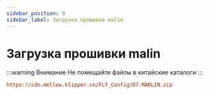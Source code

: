 ```yaml
---
sidebar_position: 9
sidebar_label: Загрузка прошивки malin
---
```


# Загрузка прошивки malin

:::warning Внимание
Не помещайте файлы в китайские каталоги
:::

```cfg
https://cdn.mellow.klipper.cn/FLY_Config/D7-MARLIN.zip
```